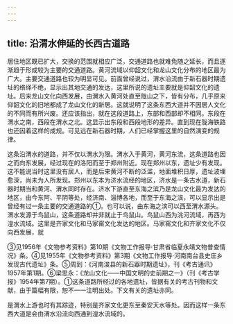 ```yaml
---
---
---
```

title: 沿渭水伸延的长西古道路
---



居住地区既已扩大，交换的范围就相应广泛，交通道路也就难免随之延长，而且逐渐趋于形成较为主要的交通道路。黄河流域以仰韶文化和龙山文化分布的地区最为广大。主要交通道路也较为明显可见。前面曾经说过，渭水沿流由于新石器时期遗址的络绎不绝，显示出其地交通的发达，这里所说的遗址主要就是仰韶文化的遗址。后来龙山文化向西发展，由渭水入黄河处直至陇山之下，皆有分布，几乎原来仰韶文化的旧地都成了龙山文化的新居。这就说明了这条东西大道并不因居人文化的不同而有所兴废。还应该指出，就在这段道路上，东部和西部却不相同。东段在渭水之南，西段在渭水之北。这显示出东段和西段地形的差异。直到现在陇海铁路也还因着这样的成规。可见远在新石器时期，人们已经掌握这里的自然演变的规律。

这条沿渭水的道路，并不仅以渭水为限。渭水入于黄河，黄河东流，这条道路也因之而向东发展，经过现在的洛阳而至于郑州附近。现在郑州以东，遗址少有发现。这不能说当时这里没有居人，而是后来黄河不断的泛滥，地面堆积日厚，遗址波埋愈深，尚未为人所发现。郑州以东本为济水流经的地区，济水是一条古水道，新石器时期当和黄河、渭水同时存在。济水下游直至东海之滨乃是龙山文化最为发达的地区，由今东阿、平阴等处，经济南、淄博各地，而至于东海之滨，可以显示出是曾经有过一条主要的交通道路的①。也可以说，由东海之滨可以西至渭水源头。渭水发源于鸟鼠山，这条道路却并非就止于鸟鼠山。鸟鼠山西为洮河流域，再西为湟水流域。这里是齐家文化和马家窑文化发达的地区。马家窑文化和齐家文化不仅向西发展，就

③见1956年《文物参考资料》第10期《文物工作报导·甘肃省临夏永靖文物普查情况》条。④见1955年《文物参考资料》第3期《文物工作报导·河南南台县史庄乡发现古代遗址》条。⑤周到：《河南浚县的新石器时期遗址》，刊《考古通讯》1957年第1期。⑥梁思永：《龙山文化——中国文明的史前期之一》（刊《考古学报》1954年第7期）。①这条道路所经过的各地遗址，皆据有关的考古刊物和文献，由于篇幅有限，恕不一一注明出处。下文有关的遗址亦同。

是渭水上游也时有其踪迹，特别是齐家文化更东至秦安天水等处。因而这样一条东西大道是会由渭水沿流向西通到湟水流域的。